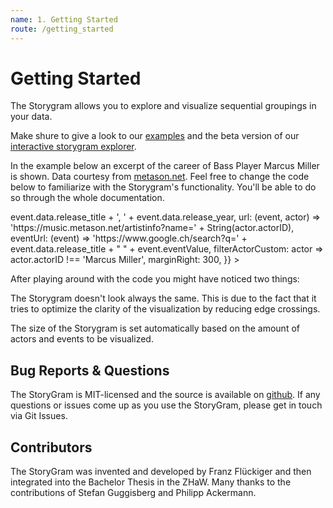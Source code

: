 ```yaml
---
name: 1. Getting Started
route: /getting_started
---
```



# Getting Started

The Storygram allows you to explore and visualize sequential groupings in your data.

Make shure to give a look to our [examples](https://storygram-demo.netlify.app/) and the beta version of our [interactive storygram explorer](https://storygram-explorer.netlify.app/).

In the example below an excerpt of the career of Bass Player Marcus Miller is shown. Data courtesy from [metason.net](https://metason.net/). Feel free to change the code below to familiarize with the Storygram's functionality. You'll be able to do so through the whole documentation.

<Playground>
<StorygramGUI 
  data={MetasonData()}
  config={{
    dataFormat: 'array',
    eventField: 'release_year',
    actorArrayField: 'participants',
    filterGroupAmt: [3, undefined],
    filterGroupSize: [5, 15],
    filterEventValue: [1982, 1989],
    eventDescription: event =>
      event.data.release_title + ', ' + event.data.release_year,
    url: (event, actor) =>
      'https://music.metason.net/artistinfo?name=' + String(actor.actorID),
    eventUrl: (event) => 'https://www.google.ch/search?q=' + event.data.release_title + " " + event.eventValue,
    filterActorCustom: actor => actor.actorID !== 'Marcus Miller',
    marginRight: 300,
  }}
></StorygramGUI>
</Playground>

After playing around with the code you might have noticed two things:

The Storygram doesn't look always the same. This is due to the fact that it tries to optimize the clarity of the visualization by reducing edge crossings.

The size of the Storygram is set automatically based on the amount of actors and events to be visualized.

## Bug Reports & Questions

The StoryGram is MIT-licensed and the source is available on [github](https://github.com/FranzFlueckiger/Storygram). If any questions or issues come up as you use the StoryGram, please get in touch via Git Issues.

## Contributors

The StoryGram was invented and developed by Franz Flückiger and then integrated into the Bachelor Thesis in the ZHaW. 
Many thanks to the contributions of Stefan Guggisberg and Philipp Ackermann. 